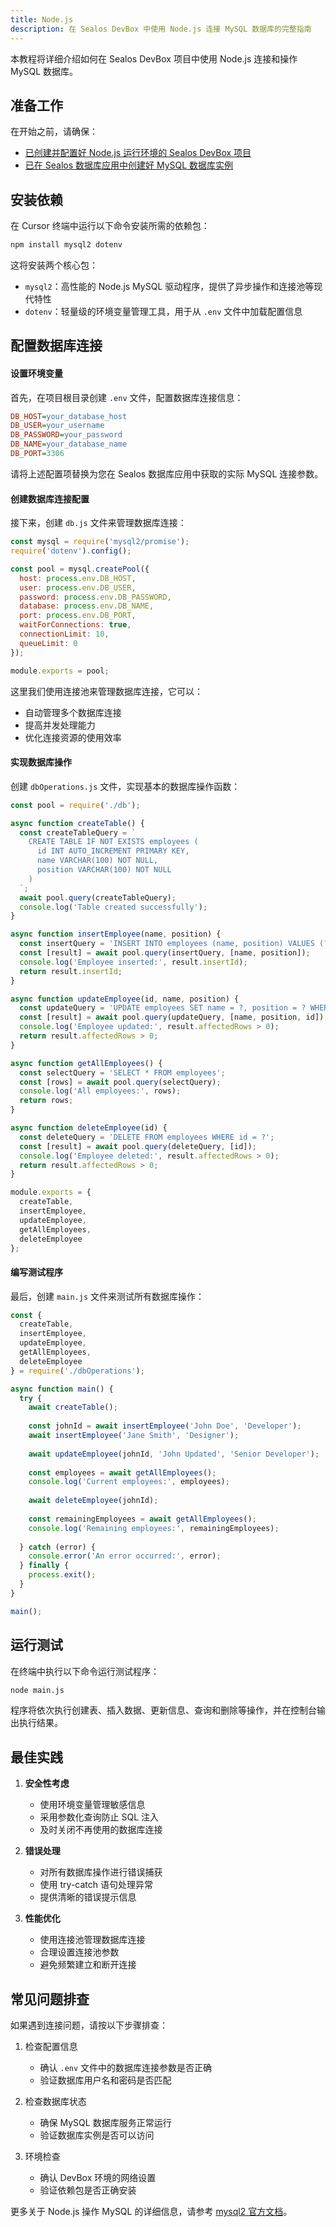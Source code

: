 ```yaml
---
title: Node.js
description: 在 Sealos DevBox 中使用 Node.js 连接 MySQL 数据库的完整指南
---
```


本教程将详细介绍如何在 Sealos DevBox 项目中使用 Node.js 连接和操作 MySQL 数据库。

## 准备工作

在开始之前，请确保：

- [已创建并配置好 Node.js 运行环境的 Sealos DevBox 项目](/docs/guides/fundamentals/create-a-project)
- [已在 Sealos 数据库应用中创建好 MySQL 数据库实例](./)

## 安装依赖

在 Cursor 终端中运行以下命令安装所需的依赖包：

```bash
npm install mysql2 dotenv
```

这将安装两个核心包：

- `mysql2`：高性能的 Node.js MySQL 驱动程序，提供了异步操作和连接池等现代特性
- `dotenv`：轻量级的环境变量管理工具，用于从 `.env` 文件中加载配置信息

## 配置数据库连接

<div className='steps [&_h4]:step'>

#### 设置环境变量

首先，在项目根目录创建 `.env` 文件，配置数据库连接信息：

```ini title=".env"
DB_HOST=your_database_host
DB_USER=your_username
DB_PASSWORD=your_password
DB_NAME=your_database_name
DB_PORT=3306
```

请将上述配置项替换为您在 Sealos 数据库应用中获取的实际 MySQL 连接参数。

#### 创建数据库连接配置

接下来，创建 `db.js` 文件来管理数据库连接：

```javascript title="db.js"
const mysql = require('mysql2/promise');
require('dotenv').config();

const pool = mysql.createPool({
  host: process.env.DB_HOST,
  user: process.env.DB_USER,
  password: process.env.DB_PASSWORD,
  database: process.env.DB_NAME,
  port: process.env.DB_PORT,
  waitForConnections: true,
  connectionLimit: 10,
  queueLimit: 0
});

module.exports = pool;
```

这里我们使用连接池来管理数据库连接，它可以：
- 自动管理多个数据库连接
- 提高并发处理能力
- 优化连接资源的使用效率

#### 实现数据库操作

创建 `dbOperations.js` 文件，实现基本的数据库操作函数：

```javascript title="dbOperations.js"
const pool = require('./db');

async function createTable() {
  const createTableQuery = `
    CREATE TABLE IF NOT EXISTS employees (
      id INT AUTO_INCREMENT PRIMARY KEY,
      name VARCHAR(100) NOT NULL,
      position VARCHAR(100) NOT NULL
    )
  `;
  await pool.query(createTableQuery);
  console.log('Table created successfully');
}

async function insertEmployee(name, position) {
  const insertQuery = 'INSERT INTO employees (name, position) VALUES (?, ?)';
  const [result] = await pool.query(insertQuery, [name, position]);
  console.log('Employee inserted:', result.insertId);
  return result.insertId;
}

async function updateEmployee(id, name, position) {
  const updateQuery = 'UPDATE employees SET name = ?, position = ? WHERE id = ?';
  const [result] = await pool.query(updateQuery, [name, position, id]);
  console.log('Employee updated:', result.affectedRows > 0);
  return result.affectedRows > 0;
}

async function getAllEmployees() {
  const selectQuery = 'SELECT * FROM employees';
  const [rows] = await pool.query(selectQuery);
  console.log('All employees:', rows);
  return rows;
}

async function deleteEmployee(id) {
  const deleteQuery = 'DELETE FROM employees WHERE id = ?';
  const [result] = await pool.query(deleteQuery, [id]);
  console.log('Employee deleted:', result.affectedRows > 0);
  return result.affectedRows > 0;
}

module.exports = {
  createTable,
  insertEmployee,
  updateEmployee,
  getAllEmployees,
  deleteEmployee
};
```

#### 编写测试程序

最后，创建 `main.js` 文件来测试所有数据库操作：

```javascript title="main.js"
const {
  createTable,
  insertEmployee,
  updateEmployee,
  getAllEmployees,
  deleteEmployee
} = require('./dbOperations');

async function main() {
  try {
    await createTable();
    
    const johnId = await insertEmployee('John Doe', 'Developer');
    await insertEmployee('Jane Smith', 'Designer');
    
    await updateEmployee(johnId, 'John Updated', 'Senior Developer');
    
    const employees = await getAllEmployees();
    console.log('Current employees:', employees);
    
    await deleteEmployee(johnId);
    
    const remainingEmployees = await getAllEmployees();
    console.log('Remaining employees:', remainingEmployees);
    
  } catch (error) {
    console.error('An error occurred:', error);
  } finally {
    process.exit();
  }
}

main();
```

</div>

## 运行测试

在终端中执行以下命令运行测试程序：

```bash
node main.js
```

程序将依次执行创建表、插入数据、更新信息、查询和删除等操作，并在控制台输出执行结果。

## 最佳实践

1. **安全性考虑**
   - 使用环境变量管理敏感信息
   - 采用参数化查询防止 SQL 注入
   - 及时关闭不再使用的数据库连接

2. **错误处理**
   - 对所有数据库操作进行错误捕获
   - 使用 try-catch 语句处理异常
   - 提供清晰的错误提示信息

3. **性能优化**
   - 使用连接池管理数据库连接
   - 合理设置连接池参数
   - 避免频繁建立和断开连接

## 常见问题排查

如果遇到连接问题，请按以下步骤排查：

1. 检查配置信息
   - 确认 `.env` 文件中的数据库连接参数是否正确
   - 验证数据库用户名和密码是否匹配

2. 检查数据库状态
   - 确保 MySQL 数据库服务正常运行
   - 验证数据库实例是否可以访问

3. 环境检查
   - 确认 DevBox 环境的网络设置
   - 验证依赖包是否正确安装

更多关于 Node.js 操作 MySQL 的详细信息，请参考 [mysql2 官方文档](https://github.com/sidorares/node-mysql2)。